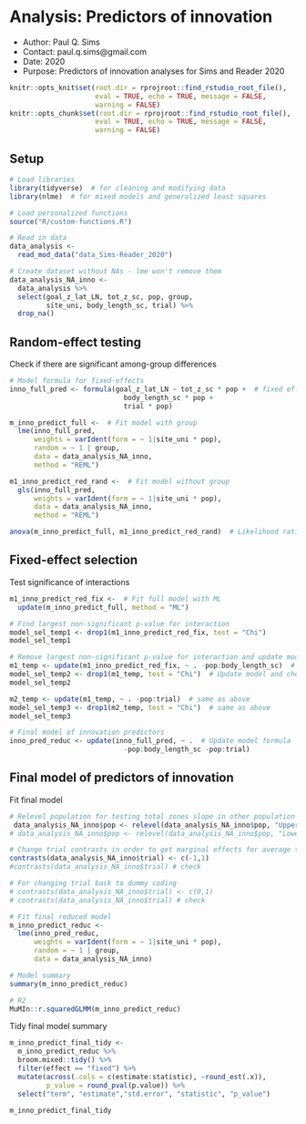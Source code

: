 # Analysis: Predictors of innovation 
- Author: Paul Q. Sims
- Contact: paul.q.sims@gmail.com
- Date: 2020
- Purpose: Predictors of innovation analyses for Sims and Reader 2020

```r
knitr::opts_knit$set(root.dir = rprojroot::find_rstudio_root_file(),
                     eval = TRUE, echo = TRUE, message = FALSE,
                     warning = FALSE)
knitr::opts_chunk$set(root.dir = rprojroot::find_rstudio_root_file(),
                     eval = TRUE, echo = TRUE, message = FALSE,
                     warning = FALSE)
```

## Setup

```r
# Load libraries
library(tidyverse)  # for cleaning and modifying data
library(nlme)  # for mixed models and generalized least squares

# Load personalized functions
source("R/custom-functions.R")

# Read in data
data_analysis <-
  read_mod_data("data_Sims-Reader_2020")

# Create dataset without NAs - lme won't remove them
data_analysis_NA_inno <-
  data_analysis %>%
  select(goal_z_lat_LN, tot_z_sc, pop, group,
         site_uni, body_length_sc, trial) %>%
  drop_na() 
```

## Random-effect testing

Check if there are significant among-group differences

```r
# Model formula for fixed-effects
inno_full_pred <- formula(goal_z_lat_LN ~ tot_z_sc * pop +  # fixed effect formula
                            body_length_sc * pop +
                            trial * pop)

m_inno_predict_full <-  # Fit model with group
  lme(inno_full_pred,
      weights = varIdent(form = ~ 1|site_uni * pop),
      random = ~ 1 | group,
      data = data_analysis_NA_inno,
      method = "REML")

m1_inno_predict_red_rand <-  # Fit model without group
  gls(inno_full_pred,
      weights = varIdent(form = ~ 1|site_uni * pop),
      data = data_analysis_NA_inno,
      method = "REML")

anova(m_inno_predict_full, m1_inno_predict_red_rand)  # Likelihood ratio test
```

## Fixed-effect selection

Test significance of interactions

```r
m1_inno_predict_red_fix <-  # Fit full model with ML 
  update(m_inno_predict_full, method = "ML")

# Find largest non-significant p-value for interaction
model_sel_temp1 <- drop1(m1_inno_predict_red_fix, test = "Chi")
model_sel_temp1

# Remove largest non-significant p-value for interaction and update model and continue process
m1_temp <- update(m1_inno_predict_red_fix, ~ . -pop:body_length_sc)  # Remove most non-sig interactions
model_sel_temp2 <- drop1(m1_temp, test = "Chi")  # Update model and check remaining sig interactions
model_sel_temp2

m2_temp <- update(m1_temp, ~ . -pop:trial)  # same as above
model_sel_temp3 <- drop1(m2_temp, test = "Chi")  # same as above
model_sel_temp3

# Final model of innovation predictors
inno_pred_reduc <- update(inno_full_pred, ~ .  # Update model formula
                            -pop:body_length_sc -pop:trial)
```

## Final model of predictors of innovation

Fit final model

```r
# Relevel population for testing total zones slope in other population
 data_analysis_NA_inno$pop <- relevel(data_analysis_NA_inno$pop, "Upper Aripo")  # Upper Aripo baseline
# data_analysis_NA_inno$pop <- relevel(data_analysis_NA_inno$pop, "Lower Aripo")  # Lower Aripo baseline, original 

# Change trial contrasts in order to get marginal effects for average trial 
contrasts(data_analysis_NA_inno$trial) <- c(-1,1)
#contrasts(data_analysis_NA_inno$trial) # check

# For changing trial back to dummy coding
# contrasts(data_analysis_NA_inno$trial) <- c(0,1)
# contrasts(data_analysis_NA_inno$trial) # check

# Fit final reduced model
m_inno_predict_reduc <- 
  lme(inno_pred_reduc,
      weights = varIdent(form = ~ 1|site_uni * pop),
      random = ~ 1 | group,
      data = data_analysis_NA_inno)

# Model summary
summary(m_inno_predict_reduc)

# R2
MuMIn::r.squaredGLMM(m_inno_predict_reduc)
```

Tidy final model summary

```r
m_inno_predict_final_tidy <-
  m_inno_predict_reduc %>%
  broom.mixed::tidy() %>%
  filter(effect == "fixed") %>%
  mutate(across(.cols = c(estimate:statistic), ~round_est(.x)),
         p_value = round_pval(p.value)) %>%
  select("term", "estimate","std.error", "statistic", "p_value")

m_inno_predict_final_tidy
```

